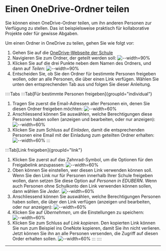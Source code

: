 

# Einen OneDrive-Ordner teilen
Sie können einen OneDrive-Ordner teilen, um ihn anderen Personen zur Verfügung zu stellen. Das ist beispielsweise praktisch für kollaborative Projekte oder für gewisse Abgaben.

Um einen Ordner in OneDrive zu teilen, gehen Sie wie folgt vor:
1. Gehen Sie auf die [OneDrive-Webseite der Schule](https://erzbe-my.sharepoint.com)
2. Navigieren Sie zum Ordner, der geteilt werden soll:
   ![--width=90%](img/zum-ordner-navigieren.png)
3. Klicken Sie auf die drei Punkte neben dem Namen des Ordners, und dann auf _Teilen_:
   ![--width=90%](img/teilen.png)
4. Entscheiden Sie, ob Sie den Ordner für bestimmte Personen freigeben wollen, oder an alle Personen, die über einen Link verfügen. Wählen Sie unten den entsprechenden Tab aus und folgen Sie dieser Anleitung.

::::Tabs
:::Tab[Für bestimmte Personen freigeben]{groupId="individual"}
1. Tragen Sie zuerst die Email-Adressen aller Personen ein, denen Sie diesen Ordner freigeben möchten:
   ![--width=60%](img/empfaenger.png)
2. Anschliessend können Sie auswählen, welche Berechtigungen diese Personen haben sollen (anzeigen und bearbeiten, oder nur anzeigen):
   ![--width=60%](img/individuell-berechtigungen.png)
3. Klicken Sie zum Schluss auf _Einladen_, damit die entsprechenden Personen eine Email mit der Einladung zum geteilten Ordner erhalten:
   ![--width=60%](img/einladen.png)
:::

:::Tab[Link freigeben]{groupId="link"}

1. Klicken Sie zuerst auf das Zahnrad-Symbol, um die Optionen für den Freigabelink anzupassen:
   ![--width=60%](img/link-optionen.png)
2. Oben können Sie einstellen, wer diesen Link verwenden können soll. Wenn Sie den Link nur für Personen innerhalb Ihrer Schule freigeben wollen, dann setzen Sie diese Option auf _Personen in EDUBERN_. Wenn auch Personen ohne Schulkonto den Link verwenden können sollen, dann wählen Sie _Jeder_.
   ![--width=60%](img/link-empfaenger.png)
3. Anschliessend können Sie auswählen, welche Berechtigungen Personen haben sollen, die über den Link verfügen (anzeigen und bearbeiten, oder nur anzeigen):
   ![--width=60%](img/link-berechtigungen.png)
4. Klicken Sie auf _Übernehmen_, um die Einstellungen zu speichern:
   ![--width=60%](img/uebernehmen.png)
5. Klicken Sie zum Schluss auf _Link kopieren_. Den kopierten Link können Sie nun zum Beispiel ins OneNote kopieren, damit Sie ihn nicht verlieren. Jetzt können Sie ihn an alle Personen versenden, die Zugriff auf diesen Order erhalten sollen.
   ![--width=60%](img/link-kopieren.png)
:::
::::

---
